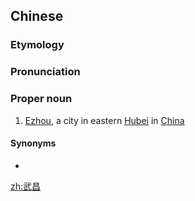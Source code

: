 ==Chinese==
{{zh-forms}}
{{wikipedia|Ezhou}}

===Etymology===
{{zh-compound|武|昌|[[martial]]|[[prosperity]]}}

===Pronunciation===
{{zh-pron
|m=Wǔchāng
|cat=pn
}}

===Proper noun===
{{zh-proper noun}}

# {{lb|zh|historic}} [[Ezhou]], a city in eastern [[Hubei]] in [[China]]

====Synonyms====
* {{zh-l|鄂州}}

[[zh:武昌]]